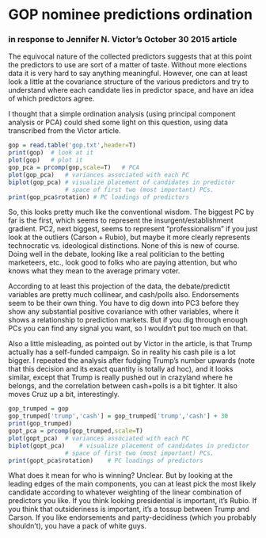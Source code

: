 # GOP nominee predictions ordination
### in response to Jennifer N. Victor's October 30 2015 article

The equivocal nature of the collected predictors suggests that at this point the predictors to use are sort of a matter of taste. Without more elections data it is very hard to say anything meaningful. However, one can at least look a little at the covariance structure of the various predictors and try to understand where each candidate lies in predictor space, and have an idea of which predictors agree.

I thought that a simple ordination analysis (using principal component analysis or PCA) could shed some light on this question, using data transcribed from the Victor article.

```r
gop = read.table('gop.txt',header=T)
print(gop)	# look at it
plot(gop)	# plot it
gop_pca = prcomp(gop,scale=T)	# PCA
plot(gop_pca)	# variances associated with each PC
biplot(gop_pca)	# visualize placement of candidates in predictor 
				# space of first two (most important) PCs.
print(gop_pca$rotation)	# PC loadings of predictors
```

So, this looks pretty much like the conventional wisdom. The biggest PC by far is the first, which seems to represent the insurgent/establishment gradient. PC2, next biggest, seems to represent "professionalism" if you just look at the outliers (Carson + Rubio), but maybe it more clearly represents technocratic vs. ideological distinctions. None of this is new of course. Doing well in the debate, looking like a real politician to the betting marketeers, etc., look good to folks who are paying attention, but who knows what they mean to the average primary voter. 

According to at least this projection of the data, the debate/predictit variables are pretty much collinear, and cash/polls also. Endorsements seem to be their own thing. You have to dig down into PC3 before they show any substantial positive covariance with other variables, where it shows a relationship to prediction markets. But if you dig through enough PCs you can find any signal you want, so I wouldn't put too much on that.

Also a little misleading, as pointed out by Victor in the article, is that Trump actually has a self-funded campaign. So in reality his cash pile is a lot bigger. I repeated the analysis after fudging Trump's number upwards (note that this decision and its exact quantity is totally ad hoc), and it looks similar, except that Trump is really pushed out in crazyland where he belongs, and the correlation between cash+polls is a bit tighter. It also moves Cruz up a bit, interestingly.

```r
gop_trumped = gop
gop_trumped['trump','cash'] = gop_trumped['trump','cash'] + 30
print(gop_trumped)
gopt_pca = prcomp(gop_trumped,scale=T)
plot(gopt_pca)	# variances associated with each PC
biplot(gopt_pca)	# visualize placement of candidates in predictor 
				# space of first two (most important) PCs.
print(gopt_pca$rotation)	# PC loadings of predictors
```

What does it mean for who is winning? Unclear. But by looking at the leading edges of the main components, you can at least pick the most likely candidate according to whatever weighting of the linear combination of predictors you like. If you think looking presidential is important, it's Rubio. If you think that outsideriness is important, it's a tossup between Trump and Carson. If you like endorsements and party-decidiness (which you probably shouldn't), you have a pack of white guys. 
